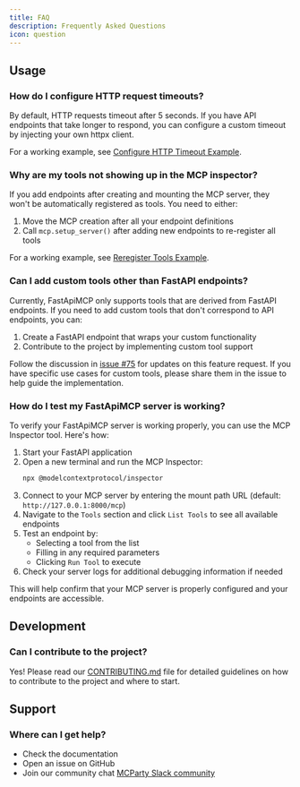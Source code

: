 ```yaml
---
title: FAQ
description: Frequently Asked Questions
icon: question
---
```


## Usage
### How do I configure HTTP request timeouts?
By default, HTTP requests timeout after 5 seconds. If you have API endpoints that take longer to respond, you can configure a custom timeout by injecting your own httpx client. 

For a working example, see [Configure HTTP Timeout Example](https://github.com/tadata-org/fastapi_mcp/blob/main/examples/07_configure_http_timeout_example.py).

### Why are my tools not showing up in the MCP inspector?
If you add endpoints after creating and mounting the MCP server, they won't be automatically registered as tools. You need to either:
1. Move the MCP creation after all your endpoint definitions
2. Call `mcp.setup_server()` after adding new endpoints to re-register all tools

For a working example, see [Reregister Tools Example](https://github.com/tadata-org/fastapi_mcp/blob/main/examples/05_reregister_tools_example.py).

### Can I add custom tools other than FastAPI endpoints?
Currently, FastApiMCP only supports tools that are derived from FastAPI endpoints. If you need to add custom tools that don't correspond to API endpoints, you can:
1. Create a FastAPI endpoint that wraps your custom functionality
2. Contribute to the project by implementing custom tool support

Follow the discussion in [issue #75](https://github.com/tadata-org/fastapi_mcp/issues/75) for updates on this feature request.
If you have specific use cases for custom tools, please share them in the issue to help guide the implementation.

### How do I test my FastApiMCP server is working?
To verify your FastApiMCP server is working properly, you can use the MCP Inspector tool. Here's how:

1. Start your FastAPI application
2. Open a new terminal and run the MCP Inspector:
   ```bash
   npx @modelcontextprotocol/inspector
   ```
3. Connect to your MCP server by entering the mount path URL (default: `http://127.0.0.1:8000/mcp`)
4. Navigate to the `Tools` section and click `List Tools` to see all available endpoints
5. Test an endpoint by:
   - Selecting a tool from the list
   - Filling in any required parameters
   - Clicking `Run Tool` to execute
6. Check your server logs for additional debugging information if needed

This will help confirm that your MCP server is properly configured and your endpoints are accessible.

## Development

### Can I contribute to the project?
Yes! Please read our [CONTRIBUTING.md](https://github.com/tadata-org/fastapi_mcp/blob/main/CONTRIBUTING.md) file for detailed guidelines on how to contribute to the project and where to start.

## Support

### Where can I get help?
- Check the documentation
- Open an issue on GitHub
- Join our community chat [MCParty Slack community](https://join.slack.com/t/themcparty/shared_invite/zt-30yxr1zdi-2FG~XjBA0xIgYSYuKe7~Xg)
